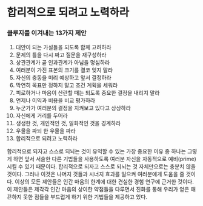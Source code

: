 # 합리적으로 되려고 노력하라

### 클루지를 이겨내는 13가지 제안

1. 대안이 되는 가설들을 되도록 함께 고려하라
2. 문제의 틀을 다시 짜고 질문을 재구성하라
3. 상관관계가 곧 인과관계가 아님을 명심하라
4. 여러분이 가진 표본의 크기를 결코 잊지 말라
5. 자신의 충동을 미리 예상하고 앞서 결정하라
6. 막연히 목표만 정하지 말고 조건 계획을 세워라
7. 피로하거나 마음이 산란할 때는 되도록 중요한 결정을 내리지 말라
8. 언제나 이익과 비용을 비교 평가하라
9. 누군가가 여러분의 결정을 지켜보고 있다고 상상하라
10. 자신에게 거리를 두어라
11. 생생한 것, 개인적인 것, 일화적인 것을 경계하라
12. 우물을 파되 한 우물을 파라
13. 합리적으로 되려고 노력하라

합리적으로 되자고 스스로 되뇌는 것이 유익할 수 있는 가장 중요한 이유 중 하나는 그렇게 하면 앞서 서술한 다른 기법들을 사용하도록 여러분 자신을 자동적으로 예비(prime)시킬 수 있기 때문이다. 합리적으로 되자고 스스로 되뇌는 것 자체만으로는 충분치 않을 것이다. 그러나 이것은 나머지 것들과 시너지 효과를 일으켜 여러분에게 도움을 줄 것이다. 이상의 모든 제안들은 인간 마음의 한계에 대한 견실한 경험 연구에 근거한 것이다. 이 제안들은 제각각 인간 마음의 상이한 약점들을 다루면서 진화를 통해 우리가 얻은 매끈하지 못한 점들을 부드럽게 하기 위한 기법들을 제공하고 있다.


